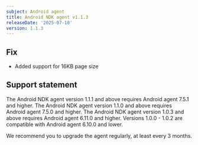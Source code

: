 ```yaml
---
subject: Android agent
title: Android NDK agent v1.1.3
releaseDate: '2025-07-10'
version: 1.1.3
---
```


## Fix

* Added support for 16KB page size

## Support statement

The Android NDK agent version 1.1.1 and above requires Android agent 7.5.1 and higher.
The Android NDK agent version 1.1.0 and above requires Android agent 7.5.0 and higher.
The Android NDK agent version 1.0.3 and above requires Android agent 6.11.0 and higher.
Versions 1.0.0 - 1.0.2 are compatible with Android agent 6.10.0 and lower.

We recommend you to upgrade the agent regularly, at least every 3 months.
